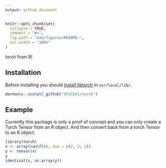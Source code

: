 ```yaml
---
output: github_document
---
```


<!-- README.md is generated from README.Rmd. Please edit that file -->

```r
knitr::opts_chunk$set(
  collapse = TRUE,
  comment = "#>",
  fig.path = "man/figures/README-",
  out.width = "100%"
)
```
torch from R!

## Installation

Before installing you should [install libtorch](https://pytorch.org/) in `usr/local/lib/`.

``` r
devtools::install_github("dfalbel/torch")
```

## Example

Currently this package is only a prrof of concept and you can only create a Torch 
Tensor from an R object. And then convert back from a torch Tensor to an R object.

```r
library(torch)
x <- array(runif(8), dim = c(2, 2, 2))
y <- tensor(x)
y
identical(x, as.array(y))
```
